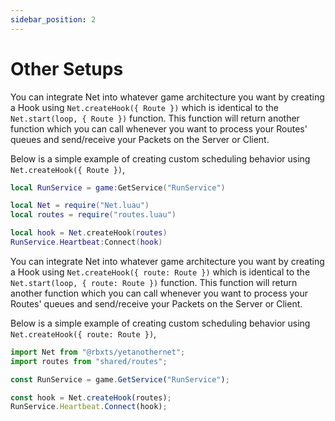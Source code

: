 ```yaml
---
sidebar_position: 2
---
```



# Other Setups

<Tabs>
<TabItem value="lua" label="Luau" default>

You can integrate Net into whatever game architecture you want by creating a Hook using ``Net.createHook({ Route })`` which is identical to the ``Net.start(loop, { Route })`` function. This function will return another function which you can call whenever you want to process your Routes' queues and send/receive your Packets on the Server or Client.

Below is a simple example of creating custom scheduling behavior using ``Net.createHook({ Route })``,
```lua
local RunService = game:GetService("RunService")

local Net = require("Net.luau")
local routes = require("routes.luau")

local hook = Net.createHook(routes)
RunService.Heartbeat:Connect(hook)
```

</TabItem>
<TabItem value="ts" label="Typescript">

You can integrate Net into whatever game architecture you want by creating a Hook using ``Net.createHook({ route: Route })`` which is identical to the ``Net.start(loop, { route: Route })`` function. This function will return another function which you can call whenever you want to process your Routes' queues and send/receive your Packets on the Server or Client.

Below is a simple example of creating custom scheduling behavior using ``Net.createHook({ route: Route })``,
```ts
import Net from "@rbxts/yetanothernet";
import routes from "shared/routes";

const RunService = game.GetService("RunService");

const hook = Net.createHook(routes);
RunService.Heartbeat.Connect(hook);
```

</TabItem>
</Tabs>